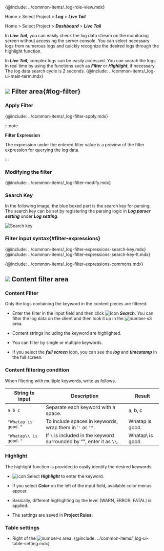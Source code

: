 {@include: ../common-items/_log-role-view.mdx}

<Xclude product='aws-log'>

Home > Select Project > **_Log_** > **_Live Tail_**

</Xclude>

<InDoc product='aws-log'>

Home > Select Project > **_Dashboard_** > **_Live Tail_**

</InDoc>

In **_Live Tail_**, you can easily check the log data stream on the monitoring screen without accessing the server console. You can select necessary logs from numerous logs and quickly recognize the desired logs through the highlight function. 

<ImgLang img='log-live-tail.png' desc='Live tail'/>

In **_Live Tail_**, complex logs can be easily accessed. You can search the logs in real time by using the functions such as **_Filter_** or **_Highlight_**, if necessary. The log data search cycle is 2 seconds. {@include: ../common-items/_log-ui-main-term.mdx}

## ![](/img/number-01.png) Filter area{#log-filter}

### Apply Filter

{@include: ../common-items/_log-filter-apply.mdx}

:::note

**Filter Expression**

The expression under the entered filter value is a preview of the filter expression for querying the log data. 

:::

### Modifying the filter

{@include: ../common-items/_log-filter-modify.mdx}

### Search Key

In the following image, the blue boxed part is the search key for parsing. The search key can be set by registering the parsing logic in **_Log parser setting_** under **_Log setting_**.

![Search key](https://img.whatap.io/media/images/livetail_007_parsed_key.png)

### Filter input syntax{#filter-expressions}

{@include: ../common-items/_log-filter-expressions-search-key.mdx}
{@include: ../common-items/_log-filter-expressions-search-key-lt.mdx}

{@include: ../common-items/_log-filter-expressions-commons.mdx} 

## ![](/img/number-02.png) Content filter area

### Content Filter

Only the logs containing the keyword in the content pieces are filtered.

<ImgLang img='log-lt-contents-filter.png' desc='Content Filter'/>

-   Enter the filter in the input field and then click ![Icon](/img/ic-search.svg) **_Search_**. You can filter the log data on the client and then look it up in the ![number-s3](/img/number-03.png) area. 

-   Content strings including the keyword are highlighted.

-   You can filter by single or multiple keywords.

-   If you select the <LinkImage img='ic-fullscreen.svg' desc='전체 화면 아이콘'/> ***full screen*** icon, you can see the ***log*** and ***timestamp*** in the full screen.

### Content filtering condition

When filtering with multiple keywords, write as follows.

| String to input       | Description                                                           | Result            |
| --------------------- | --------------------------------------------------------------------- | ----------------- |
| `a b c`               | Separate each keyword with a space.                                   | a, b, c           |
| `"Whatap is good."`   | To include spaces in keywords, wrap them in '`'` or `""`.             | Whatap is good.   |
| `"Whatap\\ is good."` | If `\` is included in the keyword surrounded by "", enter it as `\\`. | Whatap\\ is good. |

### Highlight

The highlight function is provided to easily identify the desired keywords.

<ImgLang img='log-lt-highlight.png' desc='Live tail highlight'/>

-   ![Icon](/img/ic-highlight.svg) Select **_Highlight_** to enter the keyword.

-   If you select **_Color_** on the left of the input field, available color menus appear. 

-   Basically, different highlighting by the level (<span class='logwr'>WARN</span>, <span class='loger'>ERROR</span>, <span class='logft'>FATAL</span>) is applied. 

-   The settings are saved in **Project Rules**.  

### Table settings

-   Right of the ![number-s](/img/number-02.png) area: {@include: ../common-items/_log-ui-table-setting.mdx}

<!-- whatap is good~whatap is the best -->

